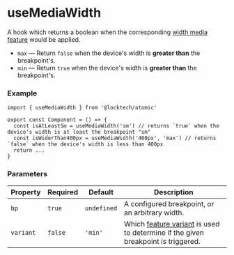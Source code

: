 
<Meta title="Hooks/useMediaWidth" />

# useMediaWidth

A hook which returns a boolean when the corresponding [width media feature](https://developer.mozilla.org/en-US/docs/Web/CSS/@media/width) would be applied.

* `max` — Return `false` when the device's width is **greater than** the breakpoint's.
* `min` — Return `true` when the device's width is **greater than** the breakpoint's.

### Example

```tsx
import { useMediaWidth } from '@locktech/atomic'

export const Component = () => {
  const isAtLeastSm = useMediaWidth('sm') // returns `true` when the device's width is at least the breakpoint "sm"
  const isWiderThan400px = useMediaWidth('400px', 'max') // returns `false` when the device's width is less than 400px
  return ...
}
```

### Parameters

| Property     	| Required     	| Default     	| Description                                                                                          	 |
|--------------	|--------------	|--------------	|------------------------------------------------------------------------------------------------------	 |
| `bp`        	| `true`      	| `undefined`  	| A configured breakpoint, or an arbitrary width.                                                        |
| `variant`     | `false`      	| `'min'`     	| Which [feature variant](https://developer.mozilla.org/en-US/docs/Web/CSS/@media/width#syntax) is used to determine if the given breakpoint is triggered. |
